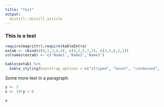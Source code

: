 ```yaml
---
title: "Test"
output:
  distill::distill_article
---
```


### This is a test 

```r
require(magrittr);require(kableExtra)
extab <- cbind(c(0,1,3,4,4), c(4,2,5,7,2), c(3,5,6,2,1))
colnames(extab) <- c('Name1','Name2','Name3')
```

```r
kable(extab) %>%
  kable_styling(bootstrap_options = c("striped", "hover", "condensed", "responsive"))
```


Some more text in a paragraph

```r
y <- 3
x <- 10*y + 6

x
```